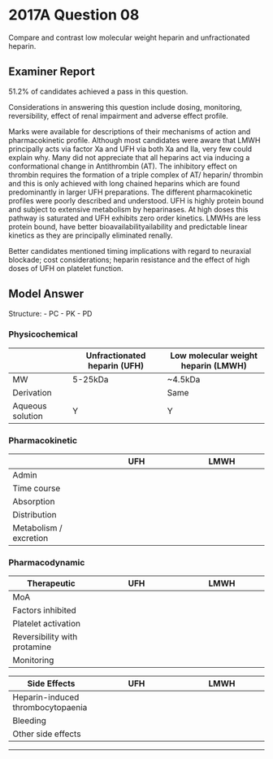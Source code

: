 # 2017A Question 08 

Compare and contrast low molecular weight heparin and unfractionated heparin.


## Examiner Report

51.2% of candidates achieved a pass in this question.


Considerations in answering this question include dosing, monitoring, reversibility, effect of
renal impairment and adverse effect profile.


Marks were available for descriptions of their mechanisms of action and pharmacokinetic
profile. Although most candidates were aware that LMWH principally acts via factor Xa and UFH
via both Xa and IIa, very few could explain why. Many did not appreciate that all heparins act
via inducing a conformational change in Antithrombin (AT). The inhibitory effect on thrombin
requires the formation of a triple complex of AT/ heparin/ thrombin and this is only achieved
with long chained heparins which are found predominantly in larger UFH preparations. The
different pharmacokinetic profiles were poorly described and understood. UFH is highly protein
bound and subject to extensive metabolism by heparinases. At high doses this pathway is
saturated and UFH exhibits zero order kinetics. LMWHs are less protein bound, have better
bioavailabilityailability and predictable linear kinetics as they are principally eliminated renally.


Better candidates mentioned timing implications with regard to neuraxial blockade; cost
considerations; heparin resistance and the effect of high doses of UFH on platelet function.

## Model Answer

Structure:
- PC
- PK
- PD

### Physicochemical


||Unfractionated heparin (UFH)|Low molecular weight heparin (LMWH)|
| -- | -- | -- |
|MW|5-25kDa|~4.5kDa|
|Derivation|<p>Pig intestine</p><p>Cow lung</p>|Same|
|Aqueous solution|Y|Y|

### Pharmacokinetic


||UFH|LMWH|
| -- | -- | -- |
|Admin|<p>- S/C BD prophylaxis</p><p>- IV infusion therapeutic</p>|<p>- S/C prophylaxis daily</p><p>- S/C therapeutic 1mg.kg^-1^ bd or 1.5mg.kg^-1^ daily<br>  (more convenient)</p>|
|Time course|<p>- Onset IV ≤5 min</p><p>- Onset S/C 2 hours</p><p>- Offset therapeutic IV infusion: 6 hours</p>|<p>- Peak: 2-4 hours</p><p>- Offset prophylactic: 12 hours</p><p>- Offset therapeutic: 24 hours (↑ if renal impairment)</p>|
|Absorption|<p>- Good S/C bioavailability</p>|<p>- Good S/C bioavailability</p>|
|Distribution|<p>- V~D~ 0.1L/kg</p><p>- Plasma protein binding >95%</p><p>&emsp;- 1/3 AT3</p><p>&emsp;- 2/3 other (albumin etc.)</p><p>- Doesn’t cross placenta as much</p>|<p>- V~D~ 0.1L/kg</p><p>- Plasma protein binding >95% (almost all AT3)</p><p>- Does cross placenta</p>|
|Metabolism / excretion|<p>- Variable rate</p><p>- Zero order kinetics at high doses.</p><p>- Heparinase: Desulfation, depolymerisation</p><p>- Small amount urine unchanged</p><p>- t1/2β 90 mins</p>|<p>- Less variable rate</p><p>- ?First order</p><p>- Some by heparinase</p><p>- Most in urine unchanged</p><p>- t1/2β ~5 hours</p><p>- ↓ Dose in renal impairment</p>|

### Pharmacodynamic


|Therapeutic|UFH|LMWH|
| -- | -- | -- |
|MoA|<p>- Binds AT3 → Change shape<br>&emsp;(30% of heparins have a pentasaccharide sequence that binds AT3)</p>|<p>- Same</p>|
|Factors inhibited|<p>- II:X ratio = 1:1 (Only saccharides >18 long can bridge AT3 and II)</p><p>- Also 11, 9, VIIa:TF complex</p>|<p>- IIa:Xa ratio = 1: 2-3</p>|
|Platelet activation|<p>- Yes</p>|<p>- Minimal</p>|
|Reversibility with protamine|<p>- Near 100%</p><p>- Risk rebound anticoag as t1/2β longer than protamines (90 cf. 60)</p>|<p>- ~60%</p><p>- Note risk re-bound anticoag as more is absorbed from S/C fat</p>|
|Monitoring|<p>- aPTT (titrate to 1.5-2.5x control)</p><p>- Mandatory if infusion (↑ variable response due to many binding sites)</p>|<p>- FXa (less available)</p><p>- Usually not needed (bound to AT3 only, less variable)</p>|


|Side Effects|UFH|LMWH|
| -- | -- | -- |
|Heparin-induced thrombocytopaenia|<p>- 1/200 therapeutic dose</p><p>- 1/1000 prophylactic dose</p>|<p>- ↓ Risk</p>|
|Bleeding|<p>- ↑ Risk (1-5%)</p><p>- But can reverse</p>|<p>- ↓ Risk</p><p>- But can’t fully reverse</p>|
|Other side effects|<p>- Deranged LFTs</p><p>- Osteoporosis</p><p>- Skin necrosis</p><p>- Alopecia</p><p>- IV bolus: Hypotension</p>|<p>- Similar to UFH but lower risk</p>|


--- 

